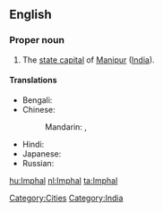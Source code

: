 ==English==
{{wikipedia}}

===Proper noun===
{{en-proper-noun}}

# The [[state capital]] of [[Manipur]] ([[India]]).

====Translations====
{{trans-top|capital of Manipur}}
* Bengali: {{t|bn|ইম্ফল|sc=Beng}}
* Chinese:
*: Mandarin: {{t|cmn|因帕爾|sc=Hani}},  {{t|cmn|因帕尔|tr=Yīnpà'ěr|sc=Hani}}
{{trans-mid}}
* Hindi: {{t|hi|इंफाल|tr=imphāl|xs=Hindi}}
* Japanese: {{t|ja|インパール|tr=Inpāru}}
* Russian: {{t|ru|Импхал|m|tr=Impxál}}
{{trans-bottom}}

[[Category:Cities]]
[[Category:India]]

[[hu:Imphal]]
[[nl:Imphal]]
[[ta:Imphal]]